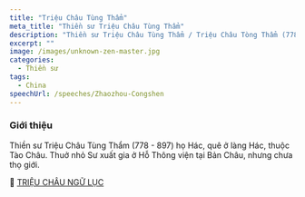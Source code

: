 ```yaml
---
title: "Triệu Châu Tùng Thẩm"
meta_title: "Thiền sư Triệu Châu Tùng Thẩm"
description: "Thiền sư Triệu Châu Tùng Thẩm / Triệu Châu Tòng Thẩm (778 - 897)"
excerpt: ""
image: /images/unknown-zen-master.jpg
categories:
  - Thiền sư
tags:
  - China
speechUrl: /speeches/Zhaozhou-Congshen
---
```


### Giới thiệu

Thiền sư Triệu Châu Tùng Thẩm (778 - 897) họ Hác, quê ở làng Hác, thuộc Tào Châu.
Thuở nhỏ Sư xuất gia ở Hỗ Thông viện tại Bản Châu, nhưng chưa thọ giới.

📖 <a href="https://thuvienhoasen.org/a18386/trieu-chau-ngu-luc" target="_blank">TRIỆU CHÂU NGỮ LỤC</a>
